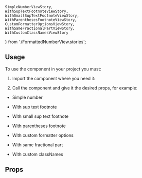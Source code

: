     SimpleNumberViewStory,
    WithSupTextFootnoteViewStory,
    WithSmallSupTextFootnoteViewStory,
    WithParenthesesFootnoteViewStory,
    CustomFormatterOptionsViewStory,
    WithSameFractionalPartViewStory,
    WithCustomClassNamesViewStory
} from './FormattedNumberView.stories';

<Meta title="FormattedNumber" component={FormattedNumberView} />

<Readme />

## Usage

To use the component in your project you must:

1. Import the component where you need it:

<Source language="javascript" code="import FormattedNumber from '@byndyusoft-ui/formatted-number';" />

2. Call the component and give it the desired props, for example:

-   Simple number

<Canvas withSource="open">
    <Story story={SimpleNumberViewStory} />
</Canvas>

-   With sup text footnote

<Canvas withSource="open">
    <Story story={WithSupTextFootnoteViewStory} />
</Canvas>

-   With small sup text footnote

<Canvas withSource="open">
    <Story story={WithSmallSupTextFootnoteViewStory} />
</Canvas>

-   With parentheses footnote

<Canvas withSource="open">
    <Story story={WithParenthesesFootnoteViewStory} />
</Canvas>

-   With custom formatter options

<Canvas withSource="open">
    <Story story={CustomFormatterOptionsViewStory} />
</Canvas>

-   With same fractional part

<Canvas withSource="open">
    <Story story={WithSameFractionalPartViewStory} />
</Canvas>

-   With custom classNames

<Canvas withSource="open">
    <Story story={WithCustomClassNamesViewStory} />
</Canvas>

## Props

<ArgsTable of={FormattedNumberView} />
